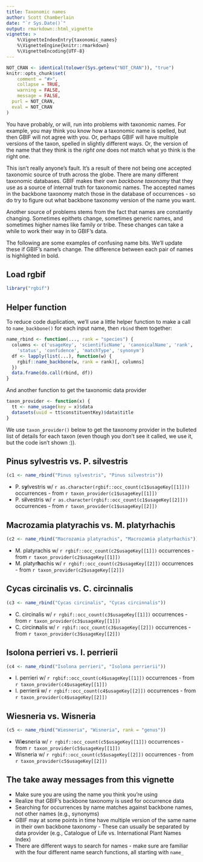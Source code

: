 ```yaml
---
title: Taxonomic names
author: Scott Chamberlain
date: "`r Sys.Date()`"
output: rmarkdown::html_vignette
vignette: >
    %\VignetteIndexEntry{taxonomic_names}
    %\VignetteEngine{knitr::rmarkdown}
    %\VignetteEncoding{UTF-8}
---
```


```r
NOT_CRAN <- identical(tolower(Sys.getenv("NOT_CRAN")), "true")
knitr::opts_chunk$set(
	comment = "#>",
	collapse = TRUE,
	warning = FALSE,
	message = FALSE,
  purl = NOT_CRAN,
  eval = NOT_CRAN
)
```

You have probably, or will, run into problems with taxonomic names. For example,
you may think you know how a taxonomic name is spelled, but then GBIF will not
agree with you. Or, perhaps GBIF will have multiple versions of the taxon,
spelled in slightly different ways. Or, the version of the name that they think
is the _right one_ does not match what yo think is the right one.

This isn't really anyone's fault. It's a result of there not being one accepted
taxonomic source of truth across the globe. There are many different taxonomic
databases. GBIF makes their own _backbone taxonomy_ that they use as a source
of internal truth for taxonomic names. The accepted names in the backbone taxonomy
match those in the database of occurrences - so do try to figure out what
backbone taxonomy version of the name you want.

Another source of problems stems from the fact that names are constantly changing.
Sometimes epithets change, sometimes generic names, and sometimes higher names
like family or tribe. These changes can take a while to work their way in to
GBIF's data.

The following are some examples of confusing name bits. We'll update these if
GBIF's name's change. The difference between each pair of names is highlighted
in bold.

## Load rgbif

```r
library("rgbif")
```

## Helper function

To reduce code duplication, we'll use a little helper function to make a call
to `name_backbone()` for each input name, then `rbind` them together:

```r
name_rbind <- function(..., rank = "species") {
  columns <- c('usageKey', 'scientificName', 'canonicalName', 'rank',
    'status', 'confidence', 'matchType', 'synonym')
  df <- lapply(list(...), function(w) {
    rgbif::name_backbone(w, rank = rank)[, columns]
  })
  data.frame(do.call(rbind, df))
}
```

And another function to get the taxonomic data provider

```r
taxon_provider <- function(x) {
  tt <- name_usage(key = x)$data
  datasets(uuid = tt$constituentKey)$data$title
}
```

We use `taxon_provider()` below to get the taxonomy provider in the bulleted list of details
for each taxon (even though you don't see it called, we use it, but the code isn't shown :)).

## Pinus sylvestris vs. P. silvestris

```r
(c1 <- name_rbind("Pinus sylvestris", "Pinus silvestris"))
```

* P. s<b>y</b>lvestris w/ `r as.character(rgbif::occ_count(c1$usageKey[[1]]))` occurrences - from `r taxon_provider(c1$usageKey[[1]])`
* P. s<b>i</b>lvestris w/ `r as.character(rgbif::occ_count(c1$usageKey[[2]]))` occurrences - from `r taxon_provider(c1$usageKey[[2]])`

## Macrozamia platyrachis vs. M. platyrhachis

```r
(c2 <- name_rbind("Macrozamia platyrachis", "Macrozamia platyrhachis"))
```

* M. platyrachis w/ `r rgbif::occ_count(c2$usageKey[[1]])` occurrences - from `r taxon_provider(c2$usageKey[[1]])`
* M. platyr<b>h</b>achis w/ `r rgbif::occ_count(c2$usageKey[[2]])` occurrences - from `r taxon_provider(c2$usageKey[[2]])`

## Cycas circinalis vs. C. circinnalis

```r
(c3 <- name_rbind("Cycas circinalis", "Cycas circinnalis"))
```

* C. circinalis w/ `r rgbif::occ_count(c3$usageKey[[1]])` occurrences - from `r taxon_provider(c3$usageKey[[1]])`
* C. circin<b>n</b>alis w/ `r rgbif::occ_count(c3$usageKey[[2]])` occurrences - from `r taxon_provider(c3$usageKey[[2]])`

## Isolona perrieri vs. I. perrierii

```r
(c4 <- name_rbind("Isolona perrieri", "Isolona perrierii"))
```

* I. perrieri w/ `r rgbif::occ_count(c4$usageKey[[1]])` occurrences - from `r taxon_provider(c4$usageKey[[1]])`
* I. perrieri<b>i</b> w/ `r rgbif::occ_count(c4$usageKey[[2]])` occurrences - from `r taxon_provider(c4$usageKey[[2]])`

## Wiesneria vs. Wisneria

```r
(c5 <- name_rbind("Wiesneria", "Wisneria", rank = "genus"))
```

* Wi<b>e</b>sneria w/ `r rgbif::occ_count(c5$usageKey[[1]])` occurrences - from `r taxon_provider(c5$usageKey[[1]])`
* Wisneria w/ `r rgbif::occ_count(c5$usageKey[[2]])` occurrences - from `r taxon_provider(c5$usageKey[[2]])`

## The take away messages from this vignette

* Make sure you are using the name you think you're using
* Realize that GBIF's backbone taxonomy is used for occurrence data
* Searching for occurrences by name matches against backbone names, 
not other names (e.g., synonyms)
* GBIF may at some points in time have multiple version of the same name in their own backbone taxonomy - These can usually be separated by data provider (e.g., Catalogue of Life vs. International Plant Names Index)
* There are different ways to search for names - make sure are familiar 
with the four different name search functions, all starting with 
`name_`

